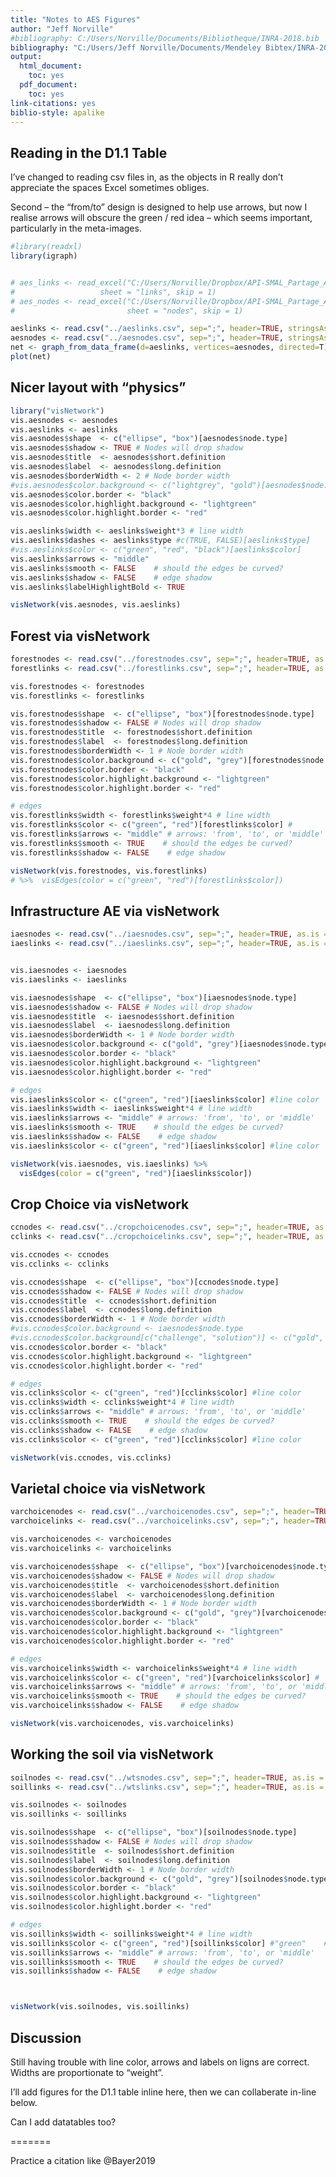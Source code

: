```yaml
---
title: "Notes to AES Figures"
author: "Jeff Norville"
#bibliography: C:/Users/Norville/Documents/Bibliotheque/INRA-2018.bib
bibliography: "C:/Users/Jeff Norville/Documents/Mendeley Bibtex/INRA-2018.bib"
output: 
  html_document:
    toc: yes
  pdf_document:
    toc: yes
link-citations: yes
biblio-style: apalike
---
```


## Reading in the D1.1 Table

I've changed to reading csv files in, as the objects in R really don't appreciate the spaces Excel sometimes obliges.

Second -- the "from/to" design is designed to help use arrows, but now I realise arrows will obscure the green / red idea -- which seems important, particularly in the meta-images.


```r
#library(readxl)
library(igraph)


# aes_links <- read_excel("C:/Users/Norville/Dropbox/API-SMAL_Partage_Animation/Livrables/D1.1_List_of_AES_English.xlsm",
#                   sheet = "links", skip = 1)
# aes_nodes <- read_excel("C:/Users/Norville/Dropbox/API-SMAL_Partage_Animation/Livrables/D1.1_List_of_AES_English.xlsm",
#                         sheet = "nodes", skip = 1)

aeslinks <- read.csv("../aeslinks.csv", sep=";", header=TRUE, stringsAsFactors = FALSE)
aesnodes <- read.csv("../aesnodes.csv", sep=";", header=TRUE, stringsAsFactors = FALSE)
net <- graph_from_data_frame(d=aeslinks, vertices=aesnodes, directed=T) 
plot(net)

```

## Nicer layout with "physics"
```r
library("visNetwork") 
vis.aesnodes <- aesnodes
vis.aeslinks <- aeslinks
vis.aesnodes$shape  <- c("ellipse", "box")[aesnodes$node.type]
vis.aesnodes$shadow <- TRUE # Nodes will drop shadow
vis.aesnodes$title  <- aesnodes$short.definition
vis.aesnodes$label  <- aesnodes$long.definition
vis.aesnodes$borderWidth <- 2 # Node border width
#vis.aesnodes$color.background <- c("lightgrey", "gold")[aesnodes$node.type]
vis.aesnodes$color.border <- "black"
vis.aesnodes$color.highlight.background <- "lightgreen"
vis.aesnodes$color.highlight.border <- "red"

vis.aeslinks$width <- aeslinks$weight*3 # line width
vis.aeslinks$dashes <- aeslinks$type #c(TRUE, FALSE)[aeslinks$type]
#vis.aeslinks$color <- c("green", "red", "black")[aeslinks$color]  
vis.aeslinks$arrows <- "middle"
vis.aeslinks$smooth <- FALSE    # should the edges be curved?
vis.aeslinks$shadow <- FALSE    # edge shadow
vis.aeslinks$labelHighlightBold <- TRUE

visNetwork(vis.aesnodes, vis.aeslinks)
```



## Forest via visNetwork
```r

forestnodes <- read.csv("../forestnodes.csv", sep=";", header=TRUE, as.is = TRUE) # stringsAsFactors = FALSE
forestlinks <- read.csv("../forestlinks.csv", sep=";", header=TRUE, as.is = TRUE)

vis.forestnodes <- forestnodes
vis.forestlinks <- forestlinks

vis.forestnodes$shape  <- c("ellipse", "box")[forestnodes$node.type]
vis.forestnodes$shadow <- FALSE # Nodes will drop shadow
vis.forestnodes$title  <- forestnodes$short.definition
vis.forestnodes$label  <- forestnodes$long.definition
vis.forestnodes$borderWidth <- 1 # Node border width
vis.forestnodes$color.background <- c("gold", "grey")[forestnodes$node.type]
vis.forestnodes$color.border <- "black"
vis.forestnodes$color.highlight.background <- "lightgreen"
vis.forestnodes$color.highlight.border <- "red"

# edges
vis.forestlinks$width <- forestlinks$weight*4 # line width
vis.forestlinks$color <- c("green", "red")[forestlinks$color] #  
vis.forestlinks$arrows <- "middle" # arrows: 'from', 'to', or 'middle'
vis.forestlinks$smooth <- TRUE    # should the edges be curved?
vis.forestlinks$shadow <- FALSE    # edge shadow

visNetwork(vis.forestnodes, vis.forestlinks)
# %>%  visEdges(color = c("green", "red")[forestlinks$color])

```



## Infrastructure AE via visNetwork
```r

iaesnodes <- read.csv("../iaesnodes.csv", sep=";", header=TRUE, as.is = TRUE) # stringsAsFactors = FALSE
iaeslinks <- read.csv("../iaeslinks.csv", sep=";", header=TRUE, as.is = TRUE)


vis.iaesnodes <- iaesnodes
vis.iaeslinks <- iaeslinks

vis.iaesnodes$shape  <- c("ellipse", "box")[iaesnodes$node.type]
vis.iaesnodes$shadow <- FALSE # Nodes will drop shadow
vis.iaesnodes$title  <- iaesnodes$short.definition
vis.iaesnodes$label  <- iaesnodes$long.definition
vis.iaesnodes$borderWidth <- 1 # Node border width
vis.iaesnodes$color.background <- c("gold", "grey")[iaesnodes$node.type]
vis.iaesnodes$color.border <- "black"
vis.iaesnodes$color.highlight.background <- "lightgreen"
vis.iaesnodes$color.highlight.border <- "red"

# edges
vis.iaeslinks$color <- c("green", "red")[iaeslinks$color] #line color  
vis.iaeslinks$width <- iaeslinks$weight*4 # line width
vis.iaeslinks$arrows <- "middle" # arrows: 'from', 'to', or 'middle'
vis.iaeslinks$smooth <- TRUE    # should the edges be curved?
vis.iaeslinks$shadow <- FALSE    # edge shadow
vis.iaeslinks$color <- c("green", "red")[iaeslinks$color] #line color  

visNetwork(vis.iaesnodes, vis.iaeslinks) %>%
  visEdges(color = c("green", "red")[iaeslinks$color])


```


## Crop Choice via visNetwork
```r

ccnodes <- read.csv("../cropchoicenodes.csv", sep=";", header=TRUE, as.is = TRUE) # stringsAsFactors = FALSE
cclinks <- read.csv("../cropchoicelinks.csv", sep=";", header=TRUE, as.is = TRUE)

vis.ccnodes <- ccnodes
vis.cclinks <- cclinks

vis.ccnodes$shape  <- c("ellipse", "box")[ccnodes$node.type]
vis.ccnodes$shadow <- FALSE # Nodes will drop shadow
vis.ccnodes$title  <- ccnodes$short.definition
vis.ccnodes$label  <- ccnodes$long.definition
vis.ccnodes$borderWidth <- 1 # Node border width
#vis.ccnodes$color.background <- iaesnodes$node.type
#vis.ccnodes$color.background[c("challenge", "solution")] <- c("gold", "grey")
vis.ccnodes$color.border <- "black"
vis.ccnodes$color.highlight.background <- "lightgreen"
vis.ccnodes$color.highlight.border <- "red"

# edges
vis.cclinks$color <- c("green", "red")[cclinks$color] #line color  
vis.cclinks$width <- cclinks$weight*4 # line width
vis.cclinks$arrows <- "middle" # arrows: 'from', 'to', or 'middle'
vis.cclinks$smooth <- TRUE    # should the edges be curved?
vis.cclinks$shadow <- FALSE    # edge shadow
vis.cclinks$color <- c("green", "red")[cclinks$color] #line color  

visNetwork(vis.ccnodes, vis.cclinks) 


```




## Varietal choice via visNetwork
```r

varchoicenodes <- read.csv("../varchoicenodes.csv", sep=";", header=TRUE, as.is = TRUE) # stringsAsFactors = FALSE
varchoicelinks <- read.csv("../varchoicelinks.csv", sep=";", header=TRUE, as.is = TRUE)

vis.varchoicenodes <- varchoicenodes
vis.varchoicelinks <- varchoicelinks

vis.varchoicenodes$shape  <- c("ellipse", "box")[varchoicenodes$node.type]
vis.varchoicenodes$shadow <- FALSE # Nodes will drop shadow
vis.varchoicenodes$title  <- varchoicenodes$short.definition
vis.varchoicenodes$label  <- varchoicenodes$long.definition
vis.varchoicenodes$borderWidth <- 1 # Node border width
vis.varchoicenodes$color.background <- c("gold", "grey")[varchoicenodes$node.type]
vis.varchoicenodes$color.border <- "black"
vis.varchoicenodes$color.highlight.background <- "lightgreen"
vis.varchoicenodes$color.highlight.border <- "red"

# edges
vis.varchoicelinks$width <- varchoicelinks$weight*4 # line width
vis.varchoicelinks$color <- c("green", "red")[varchoicelinks$color] #  
vis.varchoicelinks$arrows <- "middle" # arrows: 'from', 'to', or 'middle'
vis.varchoicelinks$smooth <- TRUE    # should the edges be curved?
vis.varchoicelinks$shadow <- FALSE    # edge shadow

visNetwork(vis.varchoicenodes, vis.varchoicelinks)

```



## Working the soil via visNetwork
```r

soilnodes <- read.csv("../wtsnodes.csv", sep=";", header=TRUE, as.is = TRUE) # stringsAsFactors = FALSE
soillinks <- read.csv("../wtslinks.csv", sep=";", header=TRUE, as.is = TRUE)

vis.soilnodes <- soilnodes
vis.soillinks <- soillinks

vis.soilnodes$shape  <- c("ellipse", "box")[soilnodes$node.type]
vis.soilnodes$shadow <- FALSE # Nodes will drop shadow
vis.soilnodes$title  <- soilnodes$short.definition
vis.soilnodes$label  <- soilnodes$long.definition
vis.soilnodes$borderWidth <- 1 # Node border width
vis.soilnodes$color.background <- c("gold", "grey")[soilnodes$node.type]
vis.soilnodes$color.border <- "black"
vis.soilnodes$color.highlight.background <- "lightgreen"
vis.soilnodes$color.highlight.border <- "red"

# edges
vis.soillinks$width <- soillinks$weight*4 # line width
vis.soillinks$color <- c("green", "red")[soillinks$color] #"green"    # line color  
vis.soillinks$arrows <- "middle" # arrows: 'from', 'to', or 'middle'
vis.soillinks$smooth <- TRUE    # should the edges be curved?
vis.soillinks$shadow <- FALSE    # edge shadow



visNetwork(vis.soilnodes, vis.soillinks) 

```




## Discussion

Still having trouble with line color, arrows and labels on ligns are correct. Widths are proportionate to "weight".

I'll add figures for the D1.1 table inline here, then we can collaberate in-line below.

Can I add datatables too?

=======

Practice a citation like @Bayer2019


